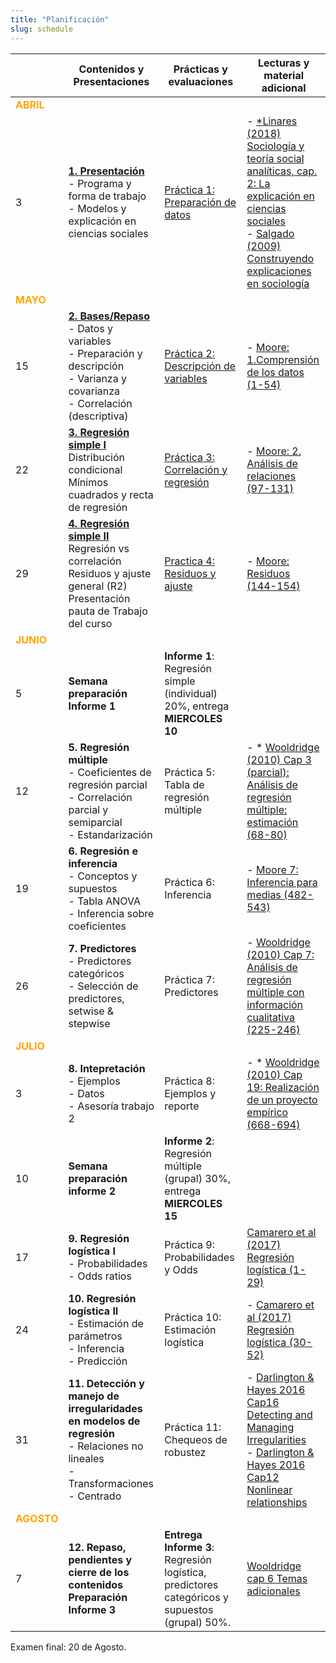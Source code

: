 ```yaml
---
title: "Planificación"
slug: schedule
---
```


|      |  <i class="fas fa-chalkboard-teacher"></i>  Contenidos y Presentaciones    |  <i class="fas fa-user-edit"></i>  Prácticas y evaluaciones | <i class="fas fa-book-reader"></i> Lecturas y material adicional
- |-----------|-----------|----------
<font color="orange"> **ABRIL** </font> |   |   |   |
3 | [**1. Presentación**](/class/01-class) <br> - Programa y forma de trabajo <br/> - Modelos y explicación en ciencias sociales  |  [Práctica 1: Preparación de datos](/assignment/01-code) |  - [*Linares (2018) Sociología y teoría social analíticas, cap. 2: La explicación en ciencias sociales](/docs/lecturas/linares 2018 Cap.2 Explicacion en sociologia.pdf) <br> - [Salgado (2009) Construyendo explicaciones en sociología](/docs/lecturas/salgado 2009 modelos sociologia.pdf)
<font color="orange"> **MAYO** </font>  |   |   |
15 | [**2. Bases/Repaso**](/class/02-class) <br> - Datos y variables <br> - Preparación y descripción <br> - Varianza y covarianza <br> - Correlación (descriptiva)  |  [Práctica 2: Descripción de variables](/assignment/02-code)  | -  [Moore: 1.Comprensión de los datos (1-54)](/docs/lecturas/moore_comprensiondelosdatos.pdf)
22  | [**3. Regresión simple I**](/class/03-class) <br>Distribución condicional<br>Mínimos cuadrados y recta de regresión  | [Práctica 3: Correlación y regresión](/assignment/03-code) |- [Moore: 2. Análisis de relaciones (97-131)](/docs/lecturas/moore_analisisderelaciones1.pdf) <br>
29 | [**4. Regresión simple II**](/class/04-class) <br> Regresión vs correlación <br> Residuos y ajuste general (R2) <br> Presentación pauta de Trabajo del curso | [Practica 4: Residuos y ajuste](/assignment/04-code) |- [Moore: Residuos (144-154)](/docs/lecturas/moore_residuos.pdf)
<font color="orange"> **JUNIO** </font> ||||
|5   | **Semana preparación Informe 1**   | **Informe 1**: Regresión simple (individual) 20%, entrega **MIERCOLES 10**   |   |
12 | **5. Regresión múltiple** <br> - Coeficientes de regresión parcial <br>  - Correlación parcial y semiparcial <br> - Estandarización   | Práctica 5: Tabla de regresión múltiple  | - * [Wooldridge (2010) Cap 3 (parcial): Análisis de regresión múltiple: estimación (68-80)](/docs/lecturas/Wooldridge_cap3estimacion.pdf)
19 | **6. Regresión e inferencia** <br>- Conceptos y supuestos <br> - Tabla ANOVA <br> - Inferencia sobre coeficientes |Práctica 6: Inferencia |- [Moore 7: Inferencia para medias (482-543)](/docs/lecturas/Moore_inferencia_medias.pdf)
26 | **7. Predictores** <br> - Predictores categóricos <br> - Selección de predictores, setwise & stepwise | Práctica 7: Predictores |  - [Wooldridge (2010) Cap 7: Análisis de regresión múltiple con información cualitativa (225-246)](/docs/lecturas/Wooldridge_cap7parcial_pred_categoricos.pdf)
<font color="orange"> **JULIO** </font> |
3 | **8. Intepretación** <br> - Ejemplos <br> - Datos <br> - Asesoría trabajo 2 | Práctica 8: Ejemplos y reporte | - * [Wooldridge (2010) Cap 19: Realización de un proyecto empírico (668-694)](/docs/lecturas/Wooldridge_19proyectoempirico.pdf)
10 | **Semana preparación informe 2**   | **Informe 2**: Regresión múltiple (grupal) 30%, entrega **MIERCOLES 15**   |   |
17 | **9. Regresión logística I** <br> - Probabilidades <br>- Odds ratios   | Práctica 9: Probabilidades y Odds | [Camarero et al (2017) Regresión logística (1-29)](/docs/lecturas/Camarero_Odd_Ratio_LogitV2.pdf) <br>
24| **10. Regresión logística II** <br>- Estimación de parámetros <br>- Inferencia <br>- Predicción | Práctica 10: Estimación logística  | - [Camarero et al (2017) Regresión logística (30-52)](/docs/lecturas/Camarero_Odd_Ratio_LogitV2.pdf)
31 | **11. Detección y manejo de irregularidades en modelos de regresión** <br> - Relaciones no lineales <br> -Transformaciones <br> - Centrado | Práctica 11: Chequeos de robustez | -   [Darlington & Hayes 2016 Cap16 Detecting and Managing Irregularities](/docs/lecturas/Darlington&Hayes_16irregularities.pdf) <br> - [Darlington & Hayes 2016 Cap12 Nonlinear relationships](/docs/lecturas/Darlington&Hayes_13nonlinear.pdf)
<font color="orange"> **AGOSTO** </font> |
7 | **12. Repaso, pendientes y cierre de los contenidos** <br> **Preparación Informe 3** | **Entrega Informe 3**: Regresión logística, predictores categóricos y supuestos (grupal) 50%. | [Wooldridge cap 6 Temas adicionales](/docs/lecturas/Wooldridge_6temasadicionales.pdf)

Examen final: 20 de Agosto.
